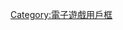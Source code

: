 {{Userbox
  |border-c = #000000
  |border-s = 1
  |id-c     = #FFFFFF
  |id-s     = 12
  |id-fc    = #000080
  |info-s   = 9
  |info-fc  = #000000 
  |id       = <!-- 合理使用文件：EVE_Online_Logo.PNG -->[[File:Eve online logo.svg|100px]]
  |info     = 這個用戶是'''[[EVE Online]]'''的玩家。
}}<includeonly>[[Category:喜歡玩EVE Online的維基人|{{PAGENAME}}]]</includeonly><noinclude>

{{DEFAULTSORT:Sangokushi}}
[[Category:喜歡玩EVE Online的維基人| ]]
[[Category:電子遊戲用戶框]]
</noinclude>